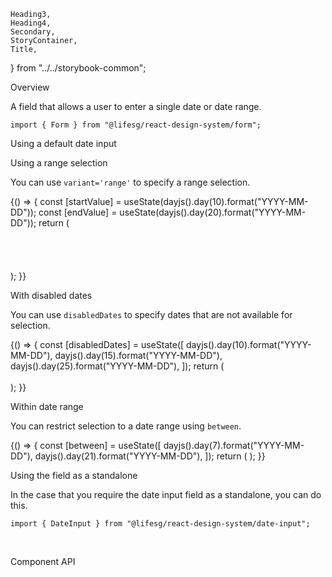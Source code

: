     Heading3,
    Heading4,
    Secondary,
    StoryContainer,
    Title,
} from "../../storybook-common";

<Meta title="Form/DateInput" component={Form.DateInput} />

<Title>Form.DateInput</Title>

<Secondary>Overview</Secondary>

A field that allows a user to enter a single date or date range.

```tsx
import { Form } from "@lifesg/react-design-system/form";
```

<Heading3>Using a default date input</Heading3>

<Canvas>
    <Story name="DateInput">
        <StoryContainer>
            <Container>
                <Form.DateInput label="This is the default date input" />
                <Form.DateInput
                    label="This is the date input without buttons"
                    withButton={false}
                />
                <Form.DateInput label="This is the disabled state" disabled />
                <Form.DateInput label="This is the readonly state" readOnly />
                <Form.DateInput
                    label="This is the error state"
                    errorMessage="Invalid date"
                />
            </Container>
        </StoryContainer>
    </Story>
</Canvas>

<Heading3>Using a range selection</Heading3>

You can use `variant='range'` to specify a range selection.

<Canvas>
    <Story name="Range input">
        {() => {
            const [startValue] = useState(dayjs().day(10).format("YYYY-MM-DD"));
            const [endValue] = useState(dayjs().day(20).format("YYYY-MM-DD"));
            return (
                <StoryContainer>
                    <div>
                        <Form.DateInput
                            label="This is the default date range input"
                            variant="range"
                        />
                    </div>
                    <br />
                    <div>
                        <Form.DateInput
                            label="This is the date range input without button"
                            variant="range"
                            withButton={false}
                            value={startValue}
                            valueEnd={endValue}
                        />
                    </div>
                    <br />
                    <div>
                        <Form.DateInput
                            label="This is the disabled state"
                            disabled
                            variant="range"
                            value={startValue}
                            valueEnd={endValue}
                        />
                    </div>
                    <br />
                    <div>
                        <Form.DateInput
                            label="This is the readonly state"
                            readOnly
                            variant="range"
                            value={startValue}
                            valueEnd={endValue}
                        />
                    </div>
                    <br />
                    <div>
                        <Form.DateInput
                            label="This is the error state"
                            variant="range"
                            errorMessage="Invalid date"
                        />
                    </div>
                </StoryContainer>
            );
        }}
    </Story>
</Canvas>

<Heading3>With disabled dates</Heading3>

You can use `disabledDates` to specify dates that are not available for selection.

<Canvas>
    <Story name="With disabled dates">
        {() => {
            const [disabledDates] = useState([
                dayjs().day(10).format("YYYY-MM-DD"),
                dayjs().day(15).format("YYYY-MM-DD"),
                dayjs().day(25).format("YYYY-MM-DD"),
            ]);
            return (
                <StoryContainer>
                    <div>
                        <Form.DateInput
                            label="This is a date input with disabled dates"
                            disabledDates={disabledDates}
                        />
                        <br />
                        <Form.DateInput
                            label="This is a date range input with disabled dates"
                            variant="range"
                            disabledDates={disabledDates}
                        />
                    </div>
                </StoryContainer>
            );
        }}
    </Story>
</Canvas>

<Heading3>Within date range</Heading3>

You can restrict selection to a date range using `between`.

<Canvas>
    <Story name="Within date range">
        {() => {
            const [between] = useState([
                dayjs().day(7).format("YYYY-MM-DD"),
                dayjs().day(21).format("YYYY-MM-DD"),
            ]);
            return (
                <StoryContainer>
                    <Container>
                        <Form.DateInput
                            label="This date input has restricted selection"
                            between={between}
                        />
                        <Form.DateInput
                            label="This date range input has restricted selection"
                            variant="range"
                            between={between}
                        />
                    </Container>
                </StoryContainer>
            );
        }}
    </Story>
</Canvas>

<Heading3>Using the field as a standalone</Heading3>

In the case that you require the date input field as a standalone, you can do this.

```tsx
import { DateInput } from "@lifesg/react-design-system/date-input";
```

<Preview>
    <Story name="Standalone usage">
        <StoryContainer>
            <DateInput />
            <br />
            <DateInput variant="range" />
        </StoryContainer>
    </Story>
</Preview>

<Secondary>Component API</Secondary>

<PropsTable />
